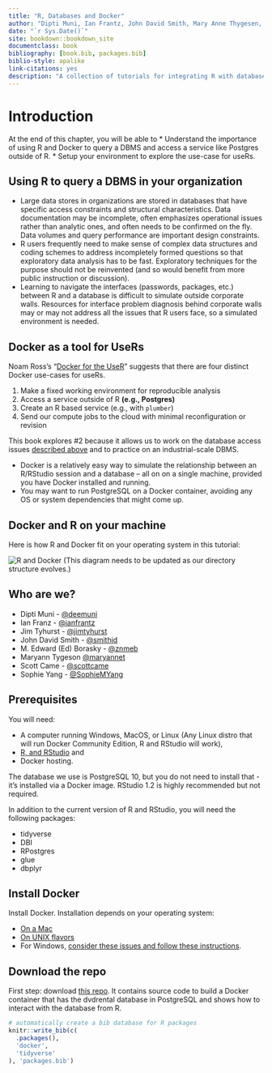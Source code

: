```yaml
---
title: "R, Databases and Docker"
author: "Dipti Muni, Ian Frantz, John David Smith, Mary Anne Thygesen, M. Edward (Ed) Borasky,  Scott Case, and Sophie Yang"
date: "`r Sys.Date()`"
site: bookdown::bookdown_site
documentclass: book
bibliography: [book.bib, packages.bib]
biblio-style: apalike
link-citations: yes
description: "A collection of tutorials for integrating R with databases using Docker"
---
```


# Introduction

At the end of this chapter, you will be able to
* Understand the importance of using R and Docker to query a DBMS and access a service like Postgres outside of R. 
* Setup your environment to explore the use-case for useRs.

## Using R to query a DBMS in your organization

* Large data stores in organizations are stored in databases that have specific access constraints and structural characteristics.  Data documentation may be incomplete, often emphasizes operational issues rather than analytic ones, and often needs to be confirmed on the fly.  Data volumes and query performance are important design constraints.
* R users frequently need to make sense of complex data structures and coding schemes to address incompletely formed questions so that exploratory data analysis has to be fast. Exploratory techniques for the purpose should not be reinvented (and so would benefit from more public instruction or discussion).
* Learning to navigate the interfaces (passwords, packages, etc.) between R and a database is difficult to simulate outside corporate walls.  Resources for interface problem diagnosis behind corporate walls may or may not address all the issues that R users face, so a simulated environment is needed.

## Docker as a tool for UseRs

Noam Ross's "[Docker for the UseR](https://nyhackr.blob.core.windows.net/presentations/Docker-for-the-UseR_Noam-Ross.pdf)" suggests that there are four distinct Docker use-cases for useRs.  

1. Make a fixed working environment for reproducible analysis
2. Access a service outside of R **(e.g., Postgres)**
3. Create an R based service (e.g., with `plumber`)
4. Send our compute jobs to the cloud with minimal reconfiguration or revision

This book explores #2 because it allows us to work on the database access issues [described above][Using R to query a DBMS in your organization] and to practice on an industrial-scale DBMS.  

* Docker is a relatively easy way to simulate the relationship between an R/RStudio session and a database -- all on on a single machine, provided you have Docker installed and running.
* You may want to run PostgreSQL on a Docker container, avoiding any OS or system dependencies that might come up. 

## Docker and R on your machine

Here is how R and Docker fit on your operating system in this tutorial:
    
![R and Docker](./screenshots/r-and-docker.png)
(This diagram needs to be updated as our directory structure evolves.)

## Who are we?

* Dipti Muni - [\@deemuni](https://github.com/deemuni)
* Ian Franz - [\@ianfrantz](https://github.com/ianfrantz)
* Jim Tyhurst - [\@jimtyhurst](https://github.com/jimtyhurst)
* John David Smith - [\@smithjd](https://github.com/smithjd)
* M. Edward (Ed) Borasky - [\@znmeb](https://github.com/znmeb)
* Maryann Tygeson [\@maryannet](https://github.com/maryannet)
* Scott Came - [\@scottcame](https://github.com/scottcame)
* Sophie Yang - [\@SophieMYang](https://github.com/SophieMYang)

## Prerequisites
You will need:

* A computer running Windows, MacOS, or Linux (Any Linux distro that will run Docker Community Edition, R and RStudio will work),
* [R, and RStudio](https://www.datacamp.com/community/tutorials/installing-R-windows-mac-ubuntu) and
* Docker hosting.

The database we use is PostgreSQL 10, but you do not need to install that - it's installed via a Docker image. RStudio 1.2 is highly recommended but not required.

In addition to the current version of R and RStudio, you will need the following packages:

* tidyverse
* DBI
* RPostgres
* glue
* dbplyr

## Install Docker

Install Docker.  Installation depends on your operating system:

  + [On a Mac](https://docs.docker.com/docker-for-mac/install/)
  + [On UNIX flavors](https://docs.docker.com/install/#supported-platforms)
  + For Windows, [consider these issues and follow these instructions](https://smithjd.github.io/sql-pet/docker-hosting-for-windows.html).

## Download the repo

First step: download [this repo](https://github.com/smithjd/sql-pet).  It contains source code to build a Docker container that has the dvdrental database in PostgreSQL and shows how to interact with the database from R.

```r
# automatically create a bib database for R packages
knitr::write_bib(c(
  .packages(),
  'docker',
  'tidyverse'
), 'packages.bib')
```
